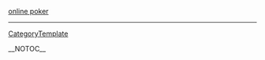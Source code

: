 
<a href=" http://oradea.edu/webalizer/index.htm ">online poker</a>
----
[[CategoryTemplate]]

__NOTOC__